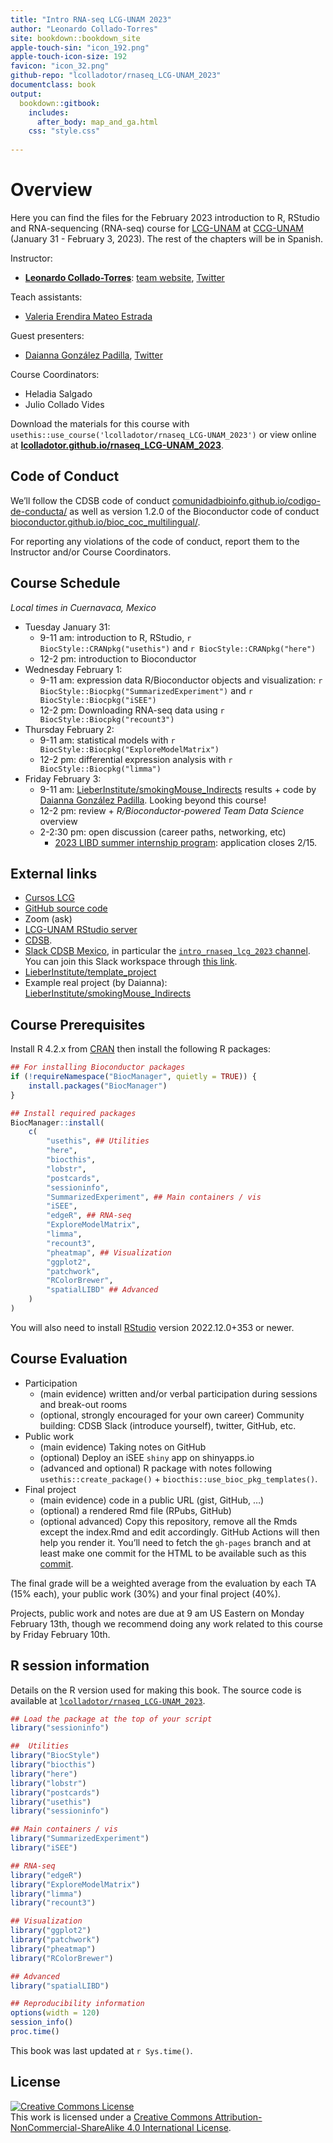 ```yaml
---
title: "Intro RNA-seq LCG-UNAM 2023"
author: "Leonardo Collado-Torres"
site: bookdown::bookdown_site
apple-touch-sin: "icon_192.png"
apple-touch-icon-size: 192
favicon: "icon_32.png"
github-repo: "lcolladotor/rnaseq_LCG-UNAM_2023"
documentclass: book
output:
  bookdown::gitbook:
    includes:
      after_body: map_and_ga.html
    css: "style.css"
    
---
```


# Overview {-}

Here you can find the files for the February 2023 introduction to R, RStudio and RNA-sequencing (RNA-seq) course for [LCG-UNAM](https://lcg.unam.mx/) at [CCG-UNAM](https://ccg.unam.mx/) (January 31 - February 3, 2023). The rest of the chapters will be in Spanish.

Instructor:

* [**Leonardo Collado-Torres**](http://lcolladotor.github.io/): [team website](https://lcolladotor.github.io/bioc_team_ds/), [Twitter](https://twitter.com/lcolladotor)

Teach assistants:

* [Valeria Erendira Mateo Estrada](https://github.com/valeriamateo)

Guest presenters:

* [Daianna González Padilla](https://daianna21.github.io/), [Twitter](https://twitter.com/Daianna27635327/)

Course Coordinators:

* Heladia Salgado
* Julio Collado Vides

Download the materials for this course with `usethis::use_course('lcolladotor/rnaseq_LCG-UNAM_2023')` or view online at [**lcolladotor.github.io/rnaseq_LCG-UNAM_2023**](http://lcolladotor.github.io/rnaseq_LCG-UNAM_2023).

## Code of Conduct {-}

We'll follow the CDSB code of conduct [comunidadbioinfo.github.io/codigo-de-conducta/](https://comunidadbioinfo.github.io/codigo-de-conducta/) as well as version 1.2.0 of the Bioconductor code of conduct [bioconductor.github.io/bioc_coc_multilingual/](https://bioconductor.github.io/bioc_coc_multilingual/). 

For reporting any violations of the code of conduct, report them to the Instructor and/or Course Coordinators.

## Course Schedule {-}

_Local times in Cuernavaca, Mexico_

* Tuesday January 31:
  - 9-11 am: introduction to R, RStudio, `r BiocStyle::CRANpkg("usethis")` and `r BiocStyle::CRANpkg("here")`
  - 12-2 pm: introduction to Bioconductor
* Wednesday February 1:
  - 9-11 am: expression data R/Bioconductor objects and visualization: `r BiocStyle::Biocpkg("SummarizedExperiment")` and `r BiocStyle::Biocpkg("iSEE")`
  - 12-2 pm: Downloading RNA-seq data using `r BiocStyle::Biocpkg("recount3")`
* Thursday February 2:
  - 9-11 am: statistical models with `r BiocStyle::Biocpkg("ExploreModelMatrix")`
  - 12-2 pm: differential expression analysis with `r BiocStyle::Biocpkg("limma")`
* Friday February 3:
  - 9-11 am: [LieberInstitute/smokingMouse_Indirects](https://github.com/LieberInstitute/smokingMouse_Indirects) results + code by [Daianna González Padilla](https://daianna21.github.io/). Looking beyond this course!
  - 12-2 pm: review + _R/Bioconductor-powered Team Data Science_ overview
  - 2-2:30 pm: open discussion (career paths, networking, etc)
    - [2023 LIBD summer internship program](https://www.libd.org/summer-internship): application closes 2/15.
  
## External links {-}

* [Cursos LCG](https://cursos.lcg.unam.mx/course/view.php?id=123)
* [GitHub source code](https://github.com/lcolladotor/rnaseq_LCG-UNAM_2023)
* Zoom (ask)
* [LCG-UNAM RStudio server](http://132.248.220.108:8787/)
* [CDSB](https://comunidadbioinfo.github.io/). 
* [Slack CDSB Mexico](https://comunidadbioinfo.slack.com), in particular the [`intro_rnaseq_lcg_2023` channel](https://comunidadbioinfo.slack.com/archives/C04LYBTLC22). You can join this Slack workspace through [this link](https://join.slack.com/t/comunidadbioinfo/shared_invite/zt-8lsvpm84-Fne1W0hadk6cpjgJS17Tnw).
* [LieberInstitute/template_project](https://github.com/LieberInstitute/template_project)
* Example real project (by Daianna): [LieberInstitute/smokingMouse_Indirects](https://github.com/LieberInstitute/smokingMouse_Indirects)
  

## Course Prerequisites {-}

Install R 4.2.x from [CRAN](https://cran.r-project.org/) then install the following R packages:

```r
## For installing Bioconductor packages
if (!requireNamespace("BiocManager", quietly = TRUE)) {
    install.packages("BiocManager")
}

## Install required packages
BiocManager::install(
    c(
        "usethis", ## Utilities
        "here",
        "biocthis",
        "lobstr",
        "postcards",
        "sessioninfo",
        "SummarizedExperiment", ## Main containers / vis
        "iSEE",
        "edgeR", ## RNA-seq
        "ExploreModelMatrix",
        "limma",
        "recount3",
        "pheatmap", ## Visualization
        "ggplot2",
        "patchwork",
        "RColorBrewer",
        "spatialLIBD" ## Advanced
    )
)
```

You will also need to install [RStudio](https://rstudio.com/products/rstudio/download/#download) version 2022.12.0+353 or newer.

## Course Evaluation {-}

* Participation
  - (main evidence) written and/or verbal participation during sessions and break-out rooms
  - (optional, strongly encouraged for your own career) Community building: CDSB Slack (introduce yourself), twitter, GitHub, etc.
* Public work
  - (main evidence) Taking notes on GitHub
  - (optional) Deploy an iSEE `shiny` app on shinyapps.io
  - (advanced and optional) R package with notes following `usethis::create_package()` + `biocthis::use_bioc_pkg_templates()`.
* Final project
  - (main evidence) code in a public URL (gist, GitHub, ...)
  - (optional) a rendered Rmd file (RPubs, GitHub)
  - (optional advanced) Copy this repository, remove all the Rmds except the index.Rmd and edit accordingly. GitHub Actions will then help you render it. You'll need to fetch the `gh-pages` branch and at least make one commit for the HTML to be available such as this [commit](https://github.com/lcolladotor/rnaseq_LCG-UNAM_2021/commit/e15bd6c234dd0ca4233050a4a0a42184994fef3b).
  
The final grade will be a weighted average from the evaluation by each TA (15% each), your public work (30%) and your final project (40%).

Projects, public work and notes are due at 9 am US Eastern on Monday February 13th, though we recommend doing any work related to this course by Friday February 10th.

## R session information {-}

Details on the R version used for making this book. The source code is available at [`lcolladotor/rnaseq_LCG-UNAM_2023`](https://github.com/lcolladotor/rnaseq_LCG-UNAM_2023).

```r
## Load the package at the top of your script
library("sessioninfo")

##  Utilities
library("BiocStyle")
library("biocthis")
library("here")
library("lobstr")
library("postcards")
library("usethis")
library("sessioninfo")

## Main containers / vis
library("SummarizedExperiment")
library("iSEE")

## RNA-seq
library("edgeR")
library("ExploreModelMatrix")
library("limma")
library("recount3")

## Visualization
library("ggplot2")
library("patchwork")
library("pheatmap")
library("RColorBrewer")

## Advanced
library("spatialLIBD")
```

```r
## Reproducibility information
options(width = 120)
session_info()
proc.time()
```

This book was last updated at `r Sys.time()`.

## License  {-}

<a rel="license" href="http://creativecommons.org/licenses/by-nc-sa/4.0/"><img alt="Creative Commons License" style="border-width:0" src="https://i.creativecommons.org/l/by-nc-sa/4.0/88x31.png" /></a><br />This work is licensed under a <a rel="license" href="http://creativecommons.org/licenses/by-nc-sa/4.0/">Creative Commons Attribution-NonCommercial-ShareAlike 4.0 International License</a>.


